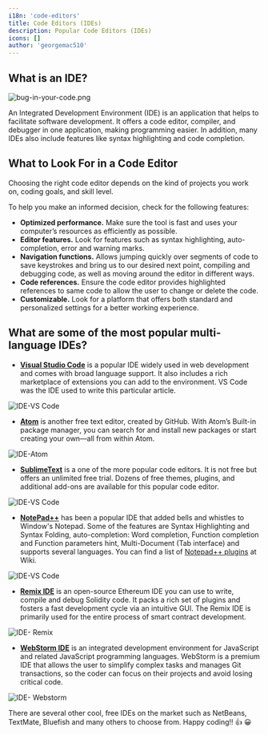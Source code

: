 ```yaml
---
i18n: 'code-editors'
title: Code Editors (IDEs)
description: Popular Code Editors (IDEs) 
icons: []
author: 'georgemac510'
---
```



<LessonHeader title="Code Editors (IDEs)" />

## What is an IDE?

![bug-in-your-code.png](/assets/lessons/code-editors/bug-in-your-code.png)

An Integrated Development Environment (IDE) is an application that helps to facilitate software development. It offers a code editor, compiler, and debugger in one application, making programming easier. In addition, many IDEs also include features like syntax highlighting and code completion.


## What to Look For in a Code Editor

Choosing the right code editor depends on the kind of projects you work on, coding goals, and skill level.

To help you make an informed decision, check for the following features:

- **Optimized performance.** Make sure the tool is fast and uses your computer’s resources as efficiently as possible.
- **Editor features.** Look for features such as syntax highlighting, auto-completion, error and warning marks.
- **Navigation functions.** Allows jumping quickly over segments of code to save keystrokes and bring us to our desired next point, compiling and debugging code, as well as moving around the editor in different ways.
- **Code references.** Ensure the code editor provides highlighted references to same code to allow the user to change or delete the code.
- **Customizable.** Look for a platform that offers both standard and personalized settings for a better working experience.

## What are some of the most popular multi-language IDEs?

- **[Visual Studio Code](https://www.sitepoint.com/visual-studio-code-power-user-guide/)** is a popular IDE widely used in web development and comes with broad language support. It also includes a rich marketplace of extensions you can add to the environment. VS Code was the IDE used to write this particular article.  

![IDE-VS Code](/assets/lessons/code-editors/IDE-vscode.png)

- **[Atom](https://atom.io/)** is another free text editor, created by GitHub. With Atom’s Built-in package manager, you can search for and install new packages or start creating your own—all from within Atom.

![IDE-Atom](/assets/lessons/code-editors/IDE-atom.png)

- **[SublimeText](https://www.sublimetext.com/)** is a one of the more popular code editors. It is not free but offers an unlimited free trial. Dozens of free themes, plugins, and additional add-ons are available for this popular code editor.

![IDE-VS Code](/assets/lessons/code-editors/IDE-sublime-text.png)

- **[NotePad++](https://notepad-plus-plus.org/)** has been a popular IDE that added bells and whistles to Window's Notepad. Some of the features are Syntax Highlighting and Syntax Folding, auto-completion: Word completion, Function completion and Function parameters hint, Multi-Document (Tab interface) and supports several languages. You can find a list of [Notepad++ plugins](http://docs.notepad-plus-plus.org/index.php?title=Plugin_Central) at Wiki.

![IDE-VS Code](/assets/lessons/code-editors/IDE-notepad-2plus.png)

- **[Remix IDE](https://remix.ethereum.org/)** is an open-source Ethereum IDE you can use to write, compile and debug Solidity code. It packs a rich set of plugins and fosters a fast development cycle via an intuitive GUI. The Remix IDE is primarily used for the entire process of smart contract development.

![IDE- Remix](/assets/lessons/code-editors/IDE-remix.png)

- **[WebStorm IDE](https://www.jetbrains.com/webstorm/)** is an integrated development environment for JavaScript and related JavaScript programming languages. WebStorm is a premium IDE that allows the user to simplify complex tasks and manages Git transactions, so the coder can focus on their projects and avoid losing critical code.

![IDE- Webstorm](/assets/lessons/code-editors/IDE-webstorm.png)

There are several other cool, free IDEs on the market such as NetBeans, TextMate, Bluefish and many others to choose from. Happy coding!! 👍 😀
